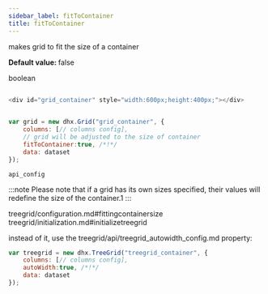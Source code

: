 ```yaml
---
sidebar_label: fitToContainer
title: fitToContainer
---
```



          


<Short>
 
makes grid to fit the size of a container



</Short>


<strong>Default value: </strong> 
false



<Type>
 boolean


</Type>


~~~js
 
<div id="grid_container" style="width:600px;height:400px;"></div>


var grid = new dhx.Grid("grid_container", {
	columns: [// columns config],
    // grid will be adjusted to the size of container
	fitToContainer:true, /*!*/
	data: dataset
});


~~~
	api_config

<Descr>
 
:::note
Please note that if a grid has its own sizes specified, their values will redefine the size of the container.1
:::


</Descr>


 treegrid/configuration.md#fittingcontainersize
treegrid/initialization.md#initializetreegrid



 instead of it, use the treegrid/api/treegrid_autowidth_config.md property:

~~~js
var treegrid = new dhx.TreeGrid("treegrid_container", {
    columns: [// columns config],
    autoWidth:true, /*!*/
    data: dataset
});
~~~